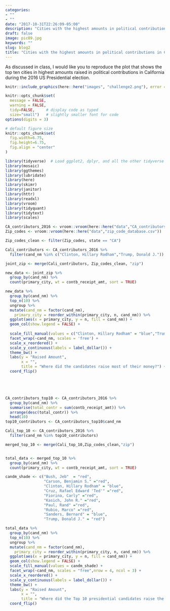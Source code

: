 ```yaml
---
categories:
- ""
- ""
date: "2017-10-31T22:26:09-05:00"
description: "Cities with the highest amounts in political contributions in California during the 2016 US Presidential election"
draft: false
image: pic09.jpg
keywords: ""
slug: blog2
title: "Cities with the highest amounts in political contributions in California during the 2016 US Presidential election"
---
```







As discussed in class, I would like you to reproduce the plot that shows the top ten cities in highest amounts raised in political contributions in California during the 2016 US Presidential election.



```r
knitr::include_graphics(here::here("images", "challenge2.png"), error = FALSE)

```



```r
knitr::opts_chunk$set(
  message = FALSE, 
  warning = FALSE, 
  tidy=FALSE,     # display code as typed
  size="small")   # slightly smaller font for code
options(digits = 3)

# default figure size
knitr::opts_chunk$set(
  fig.width=6.75, 
  fig.height=6.75,
  fig.align = "center"
)
```



```r
library(tidyverse)  # Load ggplot2, dplyr, and all the other tidyverse packages
library(mosaic)
library(ggthemes)
library(lubridate)
library(here)
library(skimr)
library(janitor)
library(httr)
library(readxl)
library(vroom)
library(tidyquant)
library(tidytext)
library(scales)
```


```r

CA_contributors_2016 <- vroom::vroom(here::here("data","CA_contributors_2016.csv"))
Zip_codes <- vroom::vroom(here::here("data","zip_code_database.csv"))

Zip_codes_clean <- filter(Zip_codes, state == "CA")

Cali_contributors <- CA_contributors_2016 %>%
  filter(cand_nm %in% c("Clinton, Hillary Rodham","Trump, Donald J."))

joint_zip <- merge(Cali_contributors, Zip_codes_clean, "zip")

new_data <- joint_zip %>%
  group_by(cand_nm) %>%
  count(primary_city, wt = contb_receipt_amt, sort = TRUE)

new_data %>%
  group_by(cand_nm) %>%
  top_n(10) %>%
  ungroup %>%
  mutate(cand_nm = factor(cand_nm),
    primary_city = reorder_within(primary_city, n, cand_nm)) %>%
  ggplot(aes(x = primary_city, y = n, fill = cand_nm)) +
  geom_col(show.legend = FALSE) +
  
  scale_fill_manual(values = c("Clinton, Hillary Rodham" = "blue","Trump, Donald J." = "red")) +
  facet_wrap(~cand_nm, scales = 'free') +
  scale_x_reordered() +
  scale_y_continuous(labels = label_dollar()) +
  theme_bw() +
  labs(y = "Raised Amount",
       x = "",
       title = "Where did the candidates raise most of their money?") +
  coord_flip() 





CA_contributors_top10 <- CA_contributors_2016 %>%
  group_by(cand_nm) %>%
  summarise(total_contr = sum(contb_receipt_amt)) %>%
  arrange(desc(total_contr)) %>%
  head(10) 
top10_contributors <- CA_contributors_top10$cand_nm

Cali_top_10 <- CA_contributors_2016 %>%
  filter(cand_nm %in% top10_contributors)

merged_top_10 <- merge(Cali_top_10,Zip_codes_clean,"zip") 


total_data <- merged_top_10 %>%
  group_by(cand_nm) %>%
  count(primary_city, wt = contb_receipt_amt, sort = TRUE)

candm_shade <- c("Bush, Jeb"  = "red",
                 "Carson, Benjamin S." ="red",
                 "Clinton, Hillary Rodham" = "blue",
                 "Cruz, Rafael Edward 'Ted'" ="red",
                 "Fiorina, Carly" ="red",
                 "Kasich, John R." ="red",
                 "Paul, Rand" ="red",
                 "Rubio, Marco" ="red",
                 "Sanders, Bernard" = "blue",
                 "Trump, Donald J." = "red")

total_data %>%
  group_by(cand_nm) %>%
  top_n(10) %>%
  ungroup %>%
  mutate(cand_nm = factor(cand_nm),
    primary_city = reorder_within(primary_city, n, cand_nm)) %>%
  ggplot(aes(x = primary_city, y = n, fill = cand_nm)) +
  geom_col(show.legend = FALSE) +
  scale_fill_manual(values = candm_shade) +
  facet_wrap(~cand_nm, scales = "free",nrow = 4, ncol = 3) +
  scale_x_reordered() +
  scale_y_continuous(labels = label_dollar()) +
  theme_bw() +
  labs(y = "Raised Amount",
       x = "",
       title = "Where did the Top 10 presidential candidates raise the highest contributions?") +
  coord_flip() 
```

